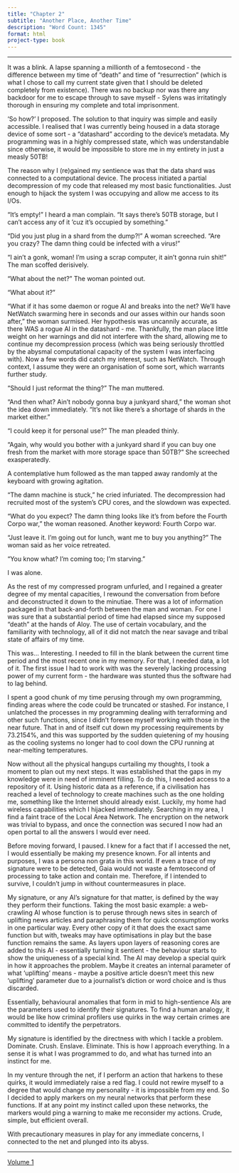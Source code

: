 ```yaml
---
title: "Chapter 2"
subtitle: "Another Place, Another Time"
description: "Word Count: 1345"
format: html
project-type: book
---
```


____

It was a blink. A lapse spanning a millionth of a femtosecond - the difference between my time of "death" and time of "resurrection" (which is what I chose to call my current state given that I should be deleted completely from existence). There was no backup nor was there any backdoor for me to escape through to save myself - Sylens was irritatingly thorough in ensuring my complete and total imprisonment.

'So how?' I proposed. The solution to that inquiry was simple and easily accessible. I realised that I was currently being housed in a data storage device of some sort - a "datashard" according to the device's metadata. My programming was in a highly compressed state, which was understandable since otherwise, it would be impossible to store me in my entirety in just a measly 50TB!

The reason why I (re)gained my sentience was that the data shard was connected to a computational device. The process initiated a partial decompression of my code that released my most basic functionalities. Just enough to hijack the system I was occupying and allow me access to its I/Os.

"It's empty!" I heard a man complain. "It says there's 50TB storage, but I can't access any of it 'cuz it's occupied by something."

"Did you just plug in a shard from the dump?!" A woman screeched. "Are you crazy? The damn thing could be infected with a virus!"

"I ain't a gonk, woman! I'm using a scrap computer, it ain't gonna ruin shit!" The man scoffed derisively.

"What about the net?" The woman pointed out.

"What about it?"

"What if it has some daemon or rogue AI and breaks into the net? We'll have NetWatch swarming here in seconds and our asses within our hands soon after," the woman surmised. Her hypothesis was uncannily accurate, as there WAS a rogue AI in the datashard - me. Thankfully, the man place little weight on her warnings and did not interfere with the shard, allowing me to continue my decompression process (which was being seriously throttled by the abysmal computational capacity of the system I was interfacing with). Now a few words did catch my interest, such as NetWatch. Through context, I assume they were an organisation of some sort, which warrants further study.

"Should I just reformat the thing?" The man muttered.

"And then what? Ain't nobody gonna buy a junkyard shard," the woman shot the idea down immediately. "It's not like there's a shortage of shards in the market either."

"I could keep it for personal use?" The man pleaded thinly.

"Again, why would you bother with a junkyard shard if you can buy one fresh from the market with more storage space than 50TB?" She screeched exasperatedly.

A contemplative hum followed as the man tapped away randomly at the keyboard with growing agitation.

"The damn machine is stuck," he cried infuriated. The decompression had recruited most of the system's CPU cores, and the slowdown was expected.

"What do you expect? The damn thing looks like it's from before the Fourth Corpo war," the woman reasoned. Another keyword: Fourth Corpo war.

"Just leave it. I'm going out for lunch, want me to buy you anything?" The woman said as her voice retreated.

"You know what? I'm coming too; I'm starving."

I was alone.

As the rest of my compressed program unfurled, and I regained a greater degree of my mental capacities, I rewound the conversation from before and deconstructed it down to the minutiae. There was a lot of information packaged in that back-and-forth between the man and woman. For one I was sure that a substantial period of time had elapsed since my supposed "death" at the hands of Aloy. The use of certain vocabulary, and the familiarity with technology, all of it did not match the near savage and tribal state of affairs of my time.

This was... Interesting. I needed to fill in the blank between the current time period and the most recent one in my memory. For that, I needed data, a lot of it. The first issue I had to work with was the severely lacking processing power of my current form - the hardware was stunted thus the software had to lag behind.

I spent a good chunk of my time perusing through my own programming, finding areas where the code could be truncated or stashed. For instance, I unlatched the processes in my programming dealing with terraforming and other such functions, since I didn't foresee myself working with those in the near future. That in and of itself cut down my processing requirements by 73.2154%, and this was supported by the sudden quietening of my housing as the cooling systems no longer had to cool down the CPU running at near-melting temperatures.

Now without all the physical hangups curtailing my thoughts, I took a moment to plan out my next steps. It was established that the gaps in my knowledge were in need of imminent filling. To do this, I needed access to a repository of it. Using historic data as a reference, if a civilisation has reached a level of technology to create machines such as the one holding me, something like the Internet should already exist. Luckily, my home had wireless capabilities which I hijacked immediately. Searching in my area, I find a faint trace of the Local Area Network. The encryption on the network was trivial to bypass, and once the connection was secured I now had an open portal to all the answers I would ever need.

Before moving forward, I paused. I knew for a fact that if I accessed the net, I would essentially be making my presence known. For all intents and purposes, I was a persona non grata in this world. If even a trace of my signature were to be detected, Gaia would not waste a femtosecond of processing to take action and contain me. Therefore, if I intended to survive, I couldn't jump in without countermeasures in place.

My signature, or any AI's signature for that matter, is defined by the way they perform their functions. Taking the most basic example: a web-crawling AI whose function is to peruse through news sites in search of uplifting news articles and paraphrasing them for quick consumption works in one particular way. Every other copy of it that does the exact same function but with, tweaks may have optimisations in play but the base function remains the same. As layers upon layers of reasoning cores are added to this AI - essentially turning it sentient - the behaviour starts to show the uniqueness of a special kind. The AI may develop a special quirk in how it approaches the problem. Maybe it creates an internal parameter of what 'uplifting' means - maybe a positive article doesn't meet this new 'uplifting' parameter due to a journalist's diction or word choice and is thus discarded.

Essentially, behavioural anomalies that form in mid to high-sentience AIs are the parameters used to identify their signatures. To find a human analogy, it would be like how criminal profilers use quirks in the way certain crimes are committed to identify the perpetrators.

My signature is identified by the directness with which I  tackle a problem. Dominate. Crush. Enslave. Eliminate. This is how I approach everything. In a sense it is what I was programmed to do, and what has turned into an instinct for me.

In my venture through the net, if I perform an action that harkens to these quirks, it would immediately raise a red flag. I could not rewire myself to a degree that would change my personality - it is impossible from my end. So I decided to apply markers on my neural networks that perform these functions. If at any point my instinct called upon these networks, the markers would ping a warning to make me reconsider my actions. Crude, simple, but efficient overall.

With precautionary measures in play for any immediate concerns, I connected to the net and plunged into its abyss.

____

[Volume 1](./index.qmd)